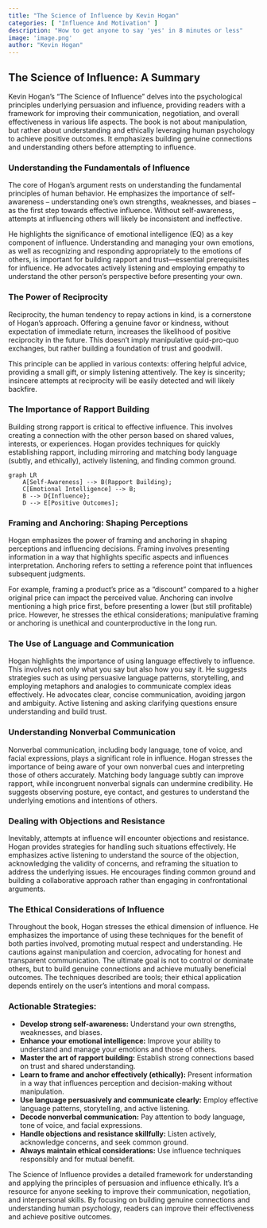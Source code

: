 ```yaml
---
title: "The Science of Influence by Kevin Hogan"
categories: [ "Influence And Motivation" ]
description: "How to get anyone to say 'yes' in 8 minutes or less"
image: 'image.png'
author: "Kevin Hogan"
---
```

## The Science of Influence: A Summary

Kevin Hogan's "The Science of Influence" delves into the psychological principles underlying persuasion and influence, providing readers with a framework for improving their communication, negotiation, and overall effectiveness in various life aspects. The book is not about manipulation, but rather about understanding and ethically leveraging human psychology to achieve positive outcomes.  It emphasizes building genuine connections and understanding others before attempting to influence.

### Understanding the Fundamentals of Influence

The core of Hogan's argument rests on understanding the fundamental principles of human behavior. He emphasizes the importance of self-awareness – understanding one's own strengths, weaknesses, and biases – as the first step towards effective influence. Without self-awareness, attempts at influencing others will likely be inconsistent and ineffective.

He highlights the significance of emotional intelligence (EQ) as a key component of influence. Understanding and managing your own emotions, as well as recognizing and responding appropriately to the emotions of others, is important for building rapport and trust—essential prerequisites for influence. He advocates actively listening and employing empathy to understand the other person’s perspective before presenting your own.

### The Power of Reciprocity

Reciprocity, the human tendency to repay actions in kind, is a cornerstone of Hogan's approach.  Offering a genuine favor or kindness, without expectation of immediate return, increases the likelihood of positive reciprocity in the future.  This doesn't imply manipulative quid-pro-quo exchanges, but rather building a foundation of trust and goodwill.

This principle can be applied in various contexts:  offering helpful advice, providing a small gift, or simply listening attentively. The key is sincerity; insincere attempts at reciprocity will be easily detected and will likely backfire.


### The Importance of Rapport Building

Building strong rapport is critical to effective influence.  This involves creating a connection with the other person based on shared values, interests, or experiences.  Hogan provides techniques for quickly establishing rapport, including mirroring and matching body language (subtly, and ethically), actively listening, and finding common ground.

```mermaid
graph LR
    A[Self-Awareness] --> B(Rapport Building);
    C[Emotional Intelligence] --> B;
    B --> D{Influence};
    D --> E[Positive Outcomes];
```

###  Framing and Anchoring: Shaping Perceptions

Hogan emphasizes the power of framing and anchoring in shaping perceptions and influencing decisions. Framing involves presenting information in a way that highlights specific aspects and influences interpretation. Anchoring refers to setting a reference point that influences subsequent judgments.  

For example, framing a product's price as a "discount" compared to a higher original price can impact the perceived value. Anchoring can involve mentioning a high price first, before presenting a lower (but still profitable) price. However, he stresses the ethical considerations; manipulative framing or anchoring is unethical and counterproductive in the long run.


###  The Use of Language and Communication

Hogan highlights the importance of using language effectively to influence. This involves not only what you say but also how you say it.  He suggests strategies such as using persuasive language patterns, storytelling, and employing metaphors and analogies to communicate complex ideas effectively.  He advocates clear, concise communication, avoiding jargon and ambiguity.  Active listening and asking clarifying questions ensure understanding and build trust.


###  Understanding Nonverbal Communication

Nonverbal communication, including body language, tone of voice, and facial expressions, plays a significant role in influence. Hogan stresses the importance of being aware of your own nonverbal cues and interpreting those of others accurately. Matching body language subtly can improve rapport, while incongruent nonverbal signals can undermine credibility. He suggests observing posture, eye contact, and gestures to understand the underlying emotions and intentions of others.


###  Dealing with Objections and Resistance

Inevitably, attempts at influence will encounter objections and resistance. Hogan provides strategies for handling such situations effectively.  He emphasizes active listening to understand the source of the objection, acknowledging the validity of concerns, and reframing the situation to address the underlying issues.  He encourages finding common ground and building a collaborative approach rather than engaging in confrontational arguments.


###  The Ethical Considerations of Influence

Throughout the book, Hogan stresses the ethical dimension of influence. He emphasizes the importance of using these techniques for the benefit of both parties involved, promoting mutual respect and understanding.  He cautions against manipulation and coercion, advocating for honest and transparent communication.  The ultimate goal is not to control or dominate others, but to build genuine connections and achieve mutually beneficial outcomes.  The techniques described are tools; their ethical application depends entirely on the user’s intentions and moral compass.



### Actionable Strategies:

* **Develop strong self-awareness:** Understand your own strengths, weaknesses, and biases.
* **Enhance your emotional intelligence:** Improve your ability to understand and manage your emotions and those of others.
* **Master the art of rapport building:**  Establish strong connections based on trust and shared understanding.
* **Learn to frame and anchor effectively (ethically):** Present information in a way that influences perception and decision-making without manipulation.
* **Use language persuasively and communicate clearly:** Employ effective language patterns, storytelling, and active listening.
* **Decode nonverbal communication:**  Pay attention to body language, tone of voice, and facial expressions.
* **Handle objections and resistance skillfully:** Listen actively, acknowledge concerns, and seek common ground.
* **Always maintain ethical considerations:** Use influence techniques responsibly and for mutual benefit.


The Science of Influence provides a detailed framework for understanding and applying the principles of persuasion and influence ethically. It's a resource for anyone seeking to improve their communication, negotiation, and interpersonal skills.  By focusing on building genuine connections and understanding human psychology, readers can improve their effectiveness and achieve positive outcomes.

